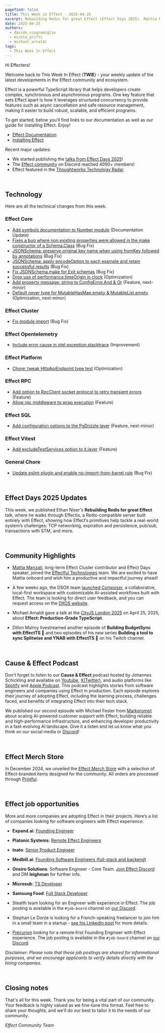 ```yaml
---
pagefind: false
title: This Week in Effect - 2025-04-25
excerpt: Rebuilding Redis for great Effect (Effect Days 2025). Mattia Manzati joins the Effectful Team. Technical updates in Effect.
date: 2025-04-25
authors:
  - davide_scognamiglio
  - mirela_prifti
  - michael_arnaldi
tags:
  - This Week In Effect
---
```



Hi Effecters!

Welcome back to This Week In Effect (**TWIE**) - your weekly update of the latest developments in the Effect community and ecosystem.

Effect is a powerful TypeScript library that helps developers create complex, synchronous and asynchronous programs. One key feature that sets Effect apart is how it leverages structured concurrency to provide features such as async cancellation and safe resource management, making it easier to build robust, scalable, and efficient programs.

To get started, below you’ll find links to our documentation as well as our guide for installing Effect. Enjoy!

- [Effect Documentation](/docs/getting-started/introduction/)
- [Installing Effect](/docs/getting-started/installation/)

Recent major updates:

- We started publishing the [talks from Effect Days 2025](https://www.youtube.com/playlist?list=PLDf3uQLaK2B9bEBZbwMv04e_zSbRNPKH6)! 
- The [Effect community](https://discord.gg/effect-ts) on Discord reached 4090+ members!
- Effect featured in the [Thoughtworks Technology Radar](https://www.thoughtworks.com/radar/languages-and-frameworks/effect).

&nbsp;

## Technology

Here are all the technical changes from this week.

### Effect Core
- [Add symbols documentation to Number module](https://github.com/Effect-TS/effect/pull/4735) (Documentation Update)
- [Fixes a bug where non existing properties were allowed in the make constructor of a Schema.Class](https://github.com/Effect-TS/effect/pull/4770) (Bug Fix)
- [JSONSchema: preserve original key name when using fromKey followed by annotations](https://github.com/Effect-TS/effect/pull/4775) (Bug Fix)
- [JSONSchema: apply encodeOption to each example and retain successful results](https://github.com/Effect-TS/effect/pull/4777) (Bug Fix)
- [Fix JSONSchema.make for Exit schemas](https://github.com/Effect-TS/effect/pull/4701) (Bug Fix)
- [Drop use of performance.timeOrigin in clock](https://github.com/Effect-TS/effect/pull/4786) (Optimization)
- [Add property message: string to ConfigError.And & Or](https://github.com/Effect-TS/effect/pull/4743) (Feature, next-minor)
- [Default never type for MutableHasMap.empty & MutableList.empty](https://github.com/Effect-TS/effect/pull/4768) (Optimization, next-minor)

### Effect Cluster
- [Fix module import](https://github.com/Effect-TS/effect/pull/4779) (Bug Fix)

### Effect Opentelemetry
- [Include error cause in otel exception.stacktrace](https://github.com/Effect-TS/effect/pull/4772) (Improvement)

### Effect Platform
- [Chore: tweak HttpApiEndpoint type test](https://github.com/Effect-TS/effect/pull/4723) (Optimization)

### Effect RPC
- [Add option to RpcClient socket protocol to retry transient errors](https://github.com/Effect-TS/effect/pull/4771) (Feature)
- [Allow rpc middleware to wrap execution](https://github.com/Effect-TS/effect/pull/4764) (Feature)

### Effect SQL
- [Add configuration options to the PgDrizzle layer](https://github.com/Effect-TS/effect/pull/4759) (Feature, next-minor)

### Effect Vitest
- [Add excludeTestServices option to it.layer](https://github.com/Effect-TS/effect/pull/4791) (Feature)

### General Chore
- [Update eslint-plugin and enable no-import-from-barrel rule](https://github.com/Effect-TS/effect/pull/4787) (Bug Fix)

&nbsp;

## Effect Days 2025 Updates

This week, we published Ethan Niser's **Rebuilding Redis for great Effect** talk, where he walks through Effectis, a Redis-compatible server built entirely with Effect, showing how Effect’s primitives help tackle a real-world system’s challenges: TCP networking, expiration and persistence, pub/sub, transactions with STM, and more.
<YouTube
  id="https://www.youtube.com/embed/3_3T0AQQXnc?si=JTENu0tzYuaMOEHV"
  title="Rebuilding Redis for great Effect | Ethan Niser (Effect Days 2025)"
/>


&nbsp;

## Community Highlights

- [Mattia Manzati](https://x.com/MattiaManzati), long-term Effect Cluster contributor and Effect Days speaker, joined the [Effectful Technologies](https://x.com/EffectfulTech) team. We are excited to have Mattia onboard and wish him a productive and impactful journey ahead!
  <Tweet id="1915415054612058332" />

- A few weeks ago, the DSOX team [launched Composer](https://x.com/dxos_org/status/1904593308724453859), a collaborative, local-first workspace with customizable AI-assisted workflows built with Effect. The team is looking for direct user feedback, and you can request access on the [DXOS website](https://dxos.org/composer).

- Michael Arnaldi gave a talk at the [CityJS London 2025](https://london.cityjsconf.org/) on April 25, 2025, about **Effect: Production-Grade TypeScript**.
  <Tweet id="1889985597533761853" />

- Dillon Mulroy livestreamed another episode of **Building BudgetSync with EffectTS 🚀** and two episodes of his new series **Building a tool to sync Splitwise and YNAB with EffectTS 🚀** on his Twitch channel.

  <TwitchPlayerNonInteractive video="2439570020" />

&nbsp;


## Cause & Effect Podcast

Don't forget to listen to our **Cause & Effect** podcast hosted by Johannes Schickling and available on [Youtube](https://www.youtube.com/@effect-ts), [X(Twitter)](https://x.com/EffectTS_/status/1861446144137531585), and audio platforms like [Spotify](https://open.spotify.com/episode/7Bkn7A8EXnoqWWmI0czAdz) and [Apple Podcast](https://podcasts.apple.com/us/podcast/cause-effect/id1781879869). This podcast highlights stories from software engineers and companies using Effect in production. Each episode explores their journey of adopting Effect, including the learning process, challenges faced, and benefits of integrating Effect into their tech stack.

We published our second episode with Michael Fester from [Markprompt](https://markprompt.com/) about scaling AI-powered customer support with Effect, building reliable and high-performance infrastructure, and enhancing developer productivity in a fast-evolving AI landscape. Give it a listen and let us know what you think on our social media or [Discord](https://discord.gg/effect-ts)!

<YouTube
  id="https://www.youtube.com/embed/8lz9-0y58Jc?si=YsdegK9T-axfe_Vm"
  title="Scaling AI for Customer Support at Markprompt with Effect | Cause & Effect #2"
/>

&nbsp;

## Effect Merch Store

In December 2024, we unveiled the [Effect Merch Store](https://effect.website/merch) with a selection of Effect-branded items designed for the community. All orders are processed through [Printful](https://www.printful.com/).

<Tweet id="1868605126862385238" />

&nbsp;

## Effect job opportunities

More and more companies are adopting Effect in their projects. Here’s a list of companies looking for software engineers with Effect experience:

- **Expand.ai**: [Founding Engineer](https://www.expand.ai/careers/founding-engineer)

- **Platonic Systems**: [Remote Effect Engineers](https://twitter.com/platonicsystems/status/1861470819861311945)

- **Inato**: [Senior Product Engineer](https://jobs.lever.co/inato/2bbbe759-d4ce-4cc4-8267-8bc998189469)

- **Medbill.ai**: [Founding Software Engineers (full-stack and backend)](https://www.linkedin.com/posts/codingtom_medbill-ai-activity-7260092522708762624-N7TH)

- **Oneiro Solutions**: Software Engineer - Core Team. [Join Effect Discord](https://discord.com/channels/795981131316985866/796153351372275743) and DM **leighman** for further info.

- **Microsub**: [TS Developer](https://x.com/0xdownshift/status/1880013835878154510)

- **Samsung Food**: [Full Stack Developer](https://whisk.bamboohr.com/careers/110)

- Stealth team looking for an Engineer with experience in Effect. The job posting is available in the `#job-board` channel on [our Discord](https://discord.com/channels/795981131316985866/796153351372275743/1362610725931061258).

- Stephan Le Dorze is looking for a French-speaking freelancer to join him in a small team in a startup - [see his LinkedIn post](https://www.linkedin.com/posts/stephaneledorze_mission-longue-avec-moi-entre-autre-activity-7310947252741570560-Bqsh/) for more details.

- [Precurion](https://precurion.com/) looking for a remote‑first Founding Engineer with Effect experience. The job posting is available in the `#job-board` channel on [our Discord](https://discord.com/channels/795981131316985866/796153351372275743/1362610725931061258).

_Disclaimer: Please note that these job postings are shared for informational purposes, and we encourage applicants to verify details directly with the hiring companies._

&nbsp;

## Closing notes

That's all for this week. Thank you for being a vital part of our community. Your feedback is highly valued as we fine-tune this format. Feel free to share your thoughts, and we'll do our best to tailor it to the needs of our community.

_Effect Community Team_
